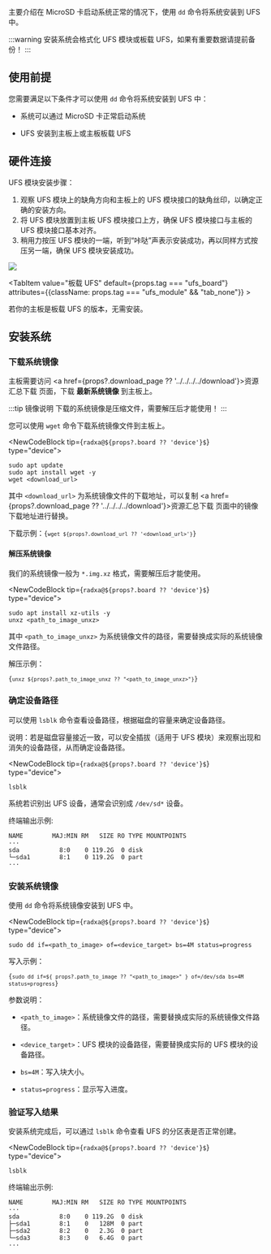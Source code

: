 主要介绍在 MicroSD 卡启动系统正常的情况下，使用 `dd` 命令将系统安装到 UFS 中。

:::warning
安装系统会格式化 UFS 模块或板载 UFS，如果有重要数据请提前备份！
:::

## 使用前提

您需要满足以下条件才可以使用 `dd` 命令将系统安装到 UFS 中：

- 系统可以通过 MicroSD 卡正常启动系统

- UFS 安装到主板上或主板板载 UFS

## 硬件连接

<Tabs queryString="system boot">
<TabItem value="UFS 模块" default={props.tag === "ufs_module"} attributes={{className: props.tag === "ufs_board" && "tab_none"}} >

UFS 模块安装步骤：

1. 观察 UFS 模块上的缺角方向和主板上的 UFS 模块接口的缺角丝印，以确定正确的安装方向。
2. 将 UFS 模块放置到主板 UFS 模块接口上方，确保 UFS 模块接口与主板的 UFS 模块接口基本对齐。
3. 稍用力按压 UFS 模块的一端，听到“咔哒”声表示安装成功，再以同样方式按压另一端，确保 UFS 模块安装成功。

<div style={{ textAlign: "center" }}>
  <img
    src="/img/common/radxa-os/install-system/ufs-moudle-board.webp"
    style={{ width: "100%", maxWidth: "1200px" }}
  />
</div>

</TabItem>

<TabItem value="板载 UFS" default={props.tag === "ufs_board"} attributes={{className: props.tag === "ufs_module" && "tab_none"}} >

若你的主板是板载 UFS 的版本，无需安装。

</TabItem>  
</Tabs>

## 安装系统

### 下载系统镜像

主板需要访问 <a href={props?.download_page ?? '../../../../download'}>资源汇总下载</a> 页面，下载 **最新系统镜像** 到主板上。

:::tip 镜像说明
下载的系统镜像是压缩文件，需要解压后才能使用！
:::

您可以使用 `wget` 命令下载系统镜像文件到主板上。

<NewCodeBlock tip={`radxa@${props?.board ?? 'device'}$`} type="device">

```
sudo apt update
sudo apt install wget -y
wget <download_url>
```

</NewCodeBlock>

其中 `<download_url>` 为系统镜像文件的下载地址，可以复制 <a href={props?.download_page ?? '../../../../download'}>资源汇总下载</a> 页面中的镜像下载地址进行替换。

下载示例：<code>{`wget ${props?.download_url ?? '<download_url>'}`}</code>

#### 解压系统镜像

我们的系统镜像一般为 `*.img.xz` 格式，需要解压后才能使用。

<NewCodeBlock tip={`radxa@${props?.board ?? 'device'}$`} type="device">

```
sudo apt install xz-utils -y
unxz <path_to_image_unxz>
```

</NewCodeBlock>

其中 `<path_to_image_unxz>` 为系统镜像文件的路径，需要替换成实际的系统镜像文件路径。

解压示例：

<code>{`unxz ${props?.path_to_image_unxz ?? "<path_to_image_unxz>"}`}</code>

### 确定设备路径

可以使用 `lsblk` 命令查看设备路径，根据磁盘的容量来确定设备路径。

说明：若是磁盘容量接近一致，可以安全插拔（适用于 UFS 模块）来观察出现和消失的设备路径，从而确定设备路径。

<NewCodeBlock tip={`radxa@${props?.board ?? 'device'}$`} type="device">

```
lsblk
```

</NewCodeBlock>

系统若识别出 UFS 设备，通常会识别成 `/dev/sd*` 设备。

终端输出示例:

```
NAME        MAJ:MIN RM   SIZE RO TYPE MOUNTPOINTS
···
sda           8:0    0 119.2G  0 disk
└─sda1        8:1    0 119.2G  0 part
···
```

### 安装系统镜像

使用 `dd` 命令将系统镜像安装到 UFS 中。

<NewCodeBlock tip={`radxa@${props?.board ?? 'device'}$`} type="device">

```
sudo dd if=<path_to_image> of=<device_target> bs=4M status=progress
```

</NewCodeBlock>

写入示例：

<code>{`sudo dd if=${
  props?.path_to_image ?? "<path_to_image>"
} of=/dev/sda bs=4M status=progress`}</code>

参数说明：

- `<path_to_image>`：系统镜像文件的路径，需要替换成实际的系统镜像文件路径。

- `<device_target>`：UFS 模块的设备路径，需要替换成实际的 UFS 模块的设备路径。

- `bs=4M`：写入块大小。

- `status=progress`：显示写入进度。

### 验证写入结果

安装系统完成后，可以通过 `lsblk` 命令查看 UFS 的分区表是否正常创建。

<NewCodeBlock tip={`radxa@${props?.board ?? 'device'}$`} type="device">

```
lsblk
```

</NewCodeBlock>

终端输出示例:

```
NAME        MAJ:MIN RM   SIZE RO TYPE MOUNTPOINTS
···
sda           8:0    0 119.2G  0 disk
├─sda1        8:1    0   128M  0 part
├─sda2        8:2    0   2.3G  0 part
└─sda3        8:3    0   6.4G  0 part
···
```
